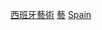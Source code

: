 {{Commonscat|Artists from Spain}}
{{Portal|西班牙|藝術}}

[[Category:西班牙藝術|]]
[[Category:各职业西班牙人|藝]]
[[Category:欧洲各国艺术家|Spain]]